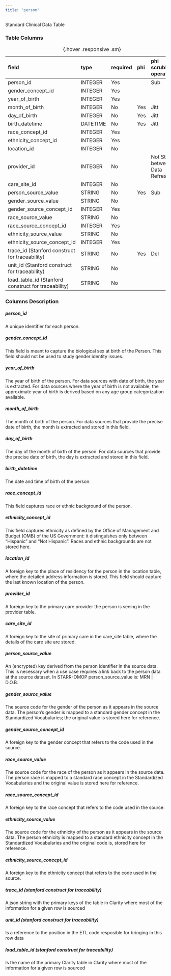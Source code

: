 ```yaml
---
title: "person"
---
```


Standard Clinical Data Table

### Table Columns

| field                                               | type     | required   | phi   | phi scrubbing operation   |
|:----------------------------------------------------|:---------|:-----------|:------|:--------------------------|
| person_id                                           | INTEGER  | Yes        |       | Sub                       |
| gender_concept_id                                   | INTEGER  | Yes        |       |                        |
| year_of_birth                                       | INTEGER  | Yes        |       |                        |
| month_of_birth                                      | INTEGER  | No         | Yes   | Jitt                      |
| day_of_birth                                        | INTEGER  | No         | Yes   | Jitt                      |
| birth_datetime                                      | DATETIME | No         | Yes   | Jitt                      |
| race_concept_id                                     | INTEGER  | Yes        |       |                        |
| ethnicity_concept_id                                | INTEGER  | Yes        |       |                        |
| location_id                                         | INTEGER  | No         |       |                        |
| provider_id                                         | INTEGER  | No         |       | Not Stable between Data Refreshes                    |
| care_site_id                                        | INTEGER  | No         |       |                        |
| person_source_value                                 | STRING   | No         | Yes   | Sub                       |
| gender_source_value                                 | STRING   | No         |       |                        |
| gender_source_concept_id                            | INTEGER  | Yes        |       |                        |
| race_source_value                                   | STRING   | No         |       |                        |
| race_source_concept_id                              | INTEGER  | Yes        |       |                        |
| ethnicity_source_value                              | STRING   | No         |       |                        |
| ethnicity_source_concept_id                         | INTEGER  | Yes        |       |                        |
| trace_id (Stanford construct for traceability)      | STRING   | No         | Yes   | Del                       |
| unit_id (Stanford construct for traceability)       | STRING   | No         |       |                        |
| load_table_id (Stanford construct for traceability) | STRING   | No         |       |                        |

:  {.hover .responsive .sm}

### Columns Description


##### person_id

A unique identifier for each person. 	

##### gender_concept_id

This field is meant to capture the biological sex at birth of the Person. This field should not be used to study gender identity issues.

##### year_of_birth

The year of birth of the person. For data sources with date of birth, the year is extracted. For data sources where the year of birth is not available, the approximate year of birth is derived based on any age group categorization available.

##### month_of_birth

The month of birth of the person. For data sources that provide the precise date of birth, the month is extracted and stored in this field.

##### day_of_birth

The day of the month of birth of the person. For data sources that provide the precise date of birth, the day is extracted and stored in this field.

##### birth_datetime

The date and time of birth of the person.

##### race_concept_id

This field captures race or ethnic background of the person.

##### ethnicity_concept_id

This field captures ethnicity as defined by the Office of Management and Budget (OMB) of the US Government: it distinguishes only between “Hispanic” and “Not Hispanic”. Races and ethnic backgrounds are not stored here.

##### location_id

A foreign key to the place of residency for the person in the location table, where the detailed address information is stored. This field should capture the last known location of the person.

##### provider_id

A foreign key to the primary care provider the person is seeing in the provider table.

##### care_site_id

A foreign key to the site of primary care in the care_site table, where the details of the care site are stored.

##### person_source_value

An (encrypted) key derived from the person identifier in the source data. This is necessary when a use case requires a link back to the person data at the source dataset. In STARR-OMOP person_source_value is: MRN | D.O.B.

##### gender_source_value

The source code for the gender of the person as it appears in the source data. The person’s gender is mapped to a standard gender concept in the Standardized Vocabularies; the original value is stored here for reference.

##### gender_source_concept_id

A foreign key to the gender concept that refers to the code used in the source.

##### race_source_value

The source code for the race of the person as it appears in the source data. The person race is mapped to a standard race concept in the Standardized Vocabularies and the original value is stored here for reference.

##### race_source_concept_id

A foreign key to the race concept that refers to the code used in the source.

##### ethnicity_source_value

The source code for the ethnicity of the person as it appears in the source data. The person ethnicity is mapped to a standard ethnicity concept in the Standardized Vocabularies and the original code is, stored here for reference.

##### ethnicity_source_concept_id

A foreign key to the ethnicity concept that refers to the code used in the source.

##### trace_id (stanford construct for traceability) 

A json string with the primary keys of the table in Clarity where most of the information for a given row is sourced

##### unit_id (stanford construct for traceability) 

Is a reference to the position in the ETL code resposible for bringing in this row data

##### load_table_id (stanford construct for traceability) 

Is the name of the primary Clarity table in Clarity where most of the information for a given row is sourced
